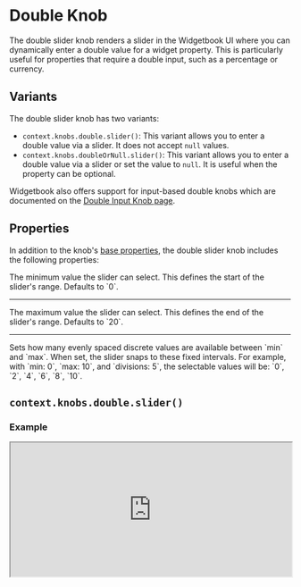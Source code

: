 # Double Knob

The double slider knob renders a slider in the Widgetbook UI where you can dynamically enter a double value for a widget property. 
This is particularly useful for properties that require a double input, such as a percentage or currency.

## Variants

The double slider knob has two variants:
- `context.knobs.double.slider()`: This variant allows you to enter a double value via a slider. It does not accept `null` values.
- `context.knobs.doubleOrNull.slider()`: This variant allows you to enter a double value via a slider or set the value to `null`. It is useful when the property can be optional.

<Info>Widgetbook also offers support for input-based double knobs which are documented on the [Double Input Knob page](/knobs/double/input).</Info>

## Properties

In addition to the knob's [base properties](/knobs/overview#properties), the double slider knob includes the following properties:

<Accordion title="context.knobs.double.slider()" defaultOpen>
  <Property name="min" type="int" optional>
    The minimum value the slider can select. This defines the start of the slider's range. 
    Defaults to `0`.
  </Property>

  ---

  <Property name="max" type="int" optional>
    The maximum value the slider can select. This defines the end of the slider's range. 
    Defaults to `20`.
  </Property>

  ---

  <Property name="divisions" type="int" optional>
    Sets how many evenly spaced discrete values are available between `min` and `max`. 
    When set, the slider snaps to these fixed intervals. 
    For example, with `min: 0`, `max: 10`, and `divisions: 5`, the selectable values will be: `0`, `2`, `4`, `6`, `8`, `10`. 
  </Property>
</Accordion>

## `context.knobs.double.slider()`

### Example

<iframe 
  src="https://preview.widgetbook.io/#/?path=knobpreview/double-slider-knob&panels=knobs" 
  width="100%"
  height="240px"
/>

### Usage

To use the double input knob, call the `context.knobs.double.slider()` method.

```dart title="Example: Double Slider Knob"
@UseCase(type: MyWidget, name: 'Default')
Widget buildUseCase(BuildContext context) {
  return MyWidget(
    value: context.knobs.double.slider( // [!code highlight]
      label: 'value', // [!code highlight]
      min: 0, // [!code highlight]
      max: 1, // [!code highlight]
      divisions: 10, // [!code highlight]
      initialValue: 0.2, // [!code highlight]
    ), // [!code highlight]
  );
}
```

## `context.knobs.doubleOrNull.slider()` 

### Example

<iframe 
  src="https://preview.widgetbook.io/#/?path=knobpreview/double-slider-nullable-knob&panels=knobs" 
  width="100%"
  height="240px"
/>

### Usage

To use the nullable double input knob, call the `context.knobs.doubleOrNull.input()` method.

```dart title="Example: Nullable Double Slider Knob"
@UseCase(type: MyWidget, name: 'Default')
Widget buildUseCase(BuildContext context) {
  return MyWidget(
    value: context.knobs.doubleOrNull.slider( // [!code highlight]
      label: 'value', // [!code highlight]
      min: 0, // [!code highlight]
      max: 1, // [!code highlight]
      divisions: 10, // [!code highlight]
    ), // [!code highlight]
  ); // [!code highlight]
}
```

## Multi-snapshot Support

Multi-snapshot support for Widgetbook Cloud allows you to generate multiple screenshots of a single use case with varying values using [KnobsConfigs](/cloud/snapshots/multi-snapshot#multi-snapshot-for-knobs) and [AddonsConfigs](/cloud/snapshots/multi-snapshot#multi-snapshot-for-addons).
Please refer to the [DoubleKnobConfig page](/knobs/double/overview#multi-snapshot-support) for more information.
